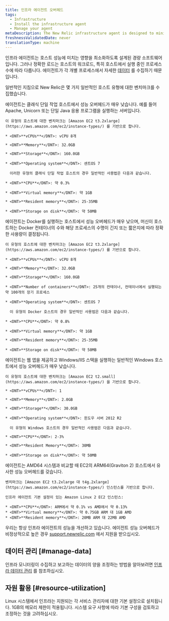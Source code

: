 ```yaml
---
title: 인프라 에이전트 오버헤드
tags:
  - Infrastructure
  - Install the infrastructure agent
  - Manage your agent
metaDescription: The New Relic infrastructure agent is designed to minimize its performance impact. This document outlines resource usage for common scenarios.
freshnessValidatedDate: never
translationType: machine
---
```


인프라 에이전트는 호스트 성능에 미치는 영향을 최소화하도록 설계된 경량 소프트웨어입니다. 그러나 정확한 로드는 호스트의 워크로드, 특히 호스트에서 실행 중인 프로세스 수에 따라 다릅니다. 에이전트가 각 개별 프로세스에서 자세한 [데이터](/docs/data-analysis/metrics/analyze-your-metrics/data-collection-metric-timeslice-event-data#event-data) 를 수집하기 때문입니다.

일반적인 지침으로 New Relic은 몇 가지 일반적인 호스트 유형에 대한 벤치마크를 수집했습니다.

<CollapserGroup>
  <Collapser id="single-task" title="Linux 단일 작업 호스트">
    에이전트는 클래식 단일 작업 호스트에서 성능 오버헤드가 매우 낮습니다. 예를 들어 Apache, Unicorn 또는 단일 Java 응용 프로그램을 실행하는 서버입니다.

    이 유형의 호스트에 대한 벤치마크는 [Amazon EC2 t3.2xlarge](https://aws.amazon.com/ec2/instance-types/) 를 기반으로 합니다.

    * <DNT>**vCPUs**</DNT>: vCPU 8개

    * <DNT>**Memory**</DNT>: 32.0GB

    * <DNT>**Storage**</DNT>: 160.0GB

    * <DNT>**Operating system**</DNT>: 센트OS 7

      이러한 유형의 클래식 단일 작업 호스트의 경우 일반적인 사용법은 다음과 같습니다.

    * <DNT>**CPU**</DNT>: 약 0.3%

    * <DNT>**Virtual memory**</DNT>: 약 1GB

    * <DNT>**Resident memory**</DNT>: 25-35MB

    * <DNT>**Storage on disk**</DNT>: 약 50MB
  </Collapser>

  <Collapser id="docker-host" title="리눅스 도커 호스트">
    에이전트는 Docker를 실행하는 호스트에서 성능 오버헤드가 매우 낮으며, 머신이 호스트하는 Docker 컨테이너의 수와 해당 프로세스의 수명이 긴지 또는 짧은지에 따라 정확한 사용량이 결정됩니다.

    이 유형의 호스트에 대한 벤치마크는 [Amazon EC2 t3.2xlarge](https://aws.amazon.com/ec2/instance-types/) 를 기반으로 합니다.

    * <DNT>**vCPUs**</DNT>: vCPU 8개

    * <DNT>**Memory**</DNT>: 32.0GB

    * <DNT>**Storage**</DNT>: 160.0GB

    * <DNT>**Number of containers**</DNT>: 25개의 컨테이너, 컨테이너에서 실행되는 약 100개의 장기 프로세스

    * <DNT>**Operating system**</DNT>: 센트OS 7

      이 유형의 Docker 호스트의 경우 일반적인 사용법은 다음과 같습니다.

    * <DNT>**CPU**</DNT>: 약 0.8%

    * <DNT>**Virtual memory**</DNT>: 약 1GB

    * <DNT>**Resident memory**</DNT>: 25-35MB

    * <DNT>**Storage on disk**</DNT>: 약 50MB
  </Collapser>

  <Collapser id="windows-host" title="Windows 호스트">
    에이전트는 웹 앱을 제공하고 Windows/IIS 스택을 실행하는 일반적인 Windows 호스트에서 성능 오버헤드가 매우 낮습니다.

    이 유형의 호스트에 대한 벤치마크는 [Amazon EC2 t2.small](https://aws.amazon.com/ec2/instance-types/) 을 기반으로 합니다.

    * <DNT>**vCPUs**</DNT>: 1

    * <DNT>**Memory**</DNT>: 2.0GB

    * <DNT>**Storage**</DNT>: 30.0GB

    * <DNT>**Operating system**</DNT>: 윈도우 서버 2012 R2

      이 유형의 Windows 호스트의 경우 일반적인 사용법은 다음과 같습니다.

    * <DNT>**CPU**</DNT>: 2-3%

    * <DNT>**Resident Memory**</DNT>: 30MB

    * <DNT>**Storage on disk**</DNT>: 약 50MB
  </Collapser>

  <Collapser id="arm64" title="리눅스 ARM64 호스트">
    에이전트는 AMD64 시스템과 비교할 때 EC2의 ARM64(Graviton 2) 호스트에서 유사한 성능 오버헤드를 갖습니다.

    벤치마크는 [Amazon EC2 t3.2xlarge 대 t4g.2xlarge](https://aws.amazon.com/ec2/instance-types/) 인스턴스를 기반으로 합니다.

    인프라 에이전트 기본 설정이 있는 Amazon Linux 2 EC2 인스턴스:

    * <DNT>**CPU**</DNT>: ARM에서 약 0.1% vs AMD에서 약 0.13%
    * <DNT>**Virtual memory**</DNT>: 약 0.75GB ARM 대 1GB AMD
    * <DNT>**Resident memory**</DNT>: 20MB ARM 대 22MB AMD
  </Collapser>
</CollapserGroup>

우리는 항상 인프라 에이전트의 성능을 개선하고 있습니다. 에이전트 성능 오버헤드가 비정상적으로 높은 경우 [support.newrelic.com](https://support.newrelic.com) 에서 지원을 받으십시오.

## 데이터 관리 [#manage-data]

인프라 모니터링이 수집하고 보고하는 데이터의 양을 조정하는 방법을 알아보려면 [인프라 데이터 관리](/docs/infrastructure/manage-your-data/data-instrumentation/manage-infrastructure-data-reporting) 를 참조하십시오.

## 자원 활용 [#resource-utilization]

Linux 시스템에서 인프라는 지원되는 각 서비스 관리자에 대한 기본 설정으로 설치됩니다. 1GB의 메모리 제한이 적용됩니다. 시스템 요구 사항에 따라 기본 구성을 검토하고 조정하는 것을 고려하십시오.